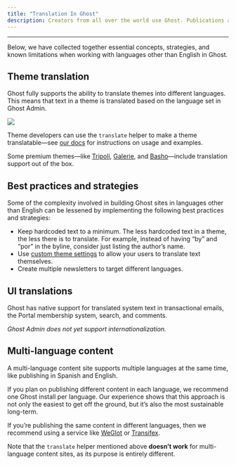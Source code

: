 ```yaml
---
title: "Translation In Ghost"
description: Creators from all over the world use Ghost. Publications abound in German, French, Spanish, Sinhalese, and Arabic—and the list keeps going!
---
```


***

Below, we have collected together essential concepts, strategies, and known limitations when working with languages other than English in Ghost.

## Theme translation

Ghost fully supports the ability to translate themes into different languages. This means that text in a theme is translated based on the language set in Ghost Admin.

<Frame>
  <img src="/images/a81f3efa-publication-language_hu12bd91634ea8eca345aacde59c0bf609_192891_1392x0_resize_q100_h2_box_3.webp" />
</Frame>

Theme developers can use the `translate` helper to make a theme translatable—see [our docs](/themes/helpers/translate/) for instructions on usage and examples.

Some premium themes—like [Tripoli](https://ghost.org/themes/tripoli/), [Galerie](https://ghost.org/themes/galerie/), and [Basho](https://ghost.org/themes/basho/)—include translation support out of the box.

## Best practices and strategies

Some of the complexity involved in building Ghost sites in languages other than English can be lessened by implementing the following best practices and strategies:

* Keep hardcoded text to a minimum. The less hardcoded text in a theme, the less there is to translate. For example, instead of having “by” and “por” in the byline, consider just listing the author’s name.
* Use [custom theme settings](/themes/custom-settings/) to allow your users to translate text themselves.
* Create multiple newsletters to target different languages.

## UI translations

Ghost has native support for translated system text in transactional emails, the Portal membership system, search, and comments.

*Ghost Admin does not yet support internationalization.*

## Multi-language content

A multi-language content site supports multiple languages at the same time, like publishing in Spanish and English.

If you plan on publishing different content in each language, we recommend one Ghost install per language. Our experience shows that this approach is not only the easiest to get off the ground, but it’s also the most sustainable long-term.

If you’re publishing the same content in different languages, then we recommend using a service like [WeGlot](https://ghost.org/integrations/weglot/) or [Transifex](https://ghost.org/integrations/transifex/).

Note that the `translate` helper mentioned above **doesn’t work** for multi-language content sites, as its purpose is entirely different.